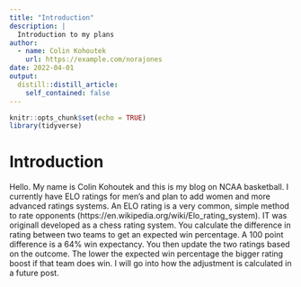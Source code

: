 ---
title: "Introduction"
description: |
  Introduction to my plans
author:
  - name: Colin Kohoutek
    url: https://example.com/norajones
date: 2022-04-01
output:
  distill::distill_article:
    self_contained: false
---


```{r setup, include=FALSE}
knitr::opts_chunk$set(echo = TRUE)
library(tidyverse)

```
# Introduction

Hello. My name is Colin Kohoutek and this is my blog on NCAA basketball. I currently have ELO ratings for men's and plan to add women and more advanced ratings systems.
An ELO rating is a very common, simple method to rate opponents (https://en.wikipedia.org/wiki/Elo_rating_system). IT was originall developed as a chess rating system. You calculate the difference in rating between two teams to get an expected win percentage. A 100 point difference is a 64% win expectancy. You then update the two ratings based on the outcome. The lower the expected win percentage the bigger rating boost if that team does win. I will go into how the adjustment is calculated in a future post. 

